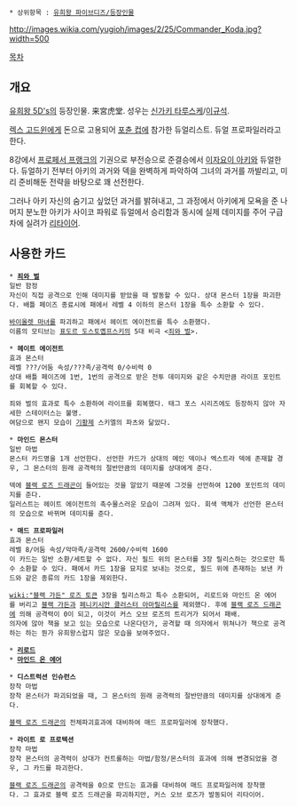  * 상위항목 : [[유희왕 파이브디즈/등장인물]]

http://images.wikia.com/yugioh/images/2/25/Commander_Koda.jpg?width=500

[[목차]]
== 개요 ==
[[유희왕 5D's]]의 등장인물. 来宮虎堂. 성우는 [[신가키 타루스케]]/[[이규석]].

[[렉스 고드윈]]에게 돈으로 고용되어 [[포츈 컵]]에 참가한 듀얼리스트. 듀얼 프로파일러라고 한다. 

8강에서 [[프로페서 프랭크]]의 기권으로 부전승으로 준결승에서 [[이자요이 아키]]와 듀얼한다. 듀얼하기 전부터 아키의 과거와 덱을 완벽하게 파악하여 그녀의 과거를 까발리고, 미리 준비해둔 전략을 바탕으로 꽤 선전한다.

그러나 아키 자신의 숨기고 싶었던 과거를 밝혀내고, 그 과정에서 아키에게 모욕을 준 나머지 분노한 아키가 사이코 파워로 듀얼에서 승리함과 동시에 실제 데미지를 주어 구급차에 실려가 [[리타이어]].

== 사용한 카드 ==

 * '''[[죄와 벌]]'''
 일반 함정
 자신이 직접 공격으로 인해 데미지를 받았을 때 발동할 수 있다. 상대 몬스터 1장을 파괴한다. 배틀 페이즈 종료시에 패에서 레벨 4 이하의 몬스터 1장을 특수 소환할 수 있다.

 [[바이올렛 마녀]]를 파괴하고 패에서 헤이트 에이전트를 특수 소환했다.
 이름의 모티브는 [[표도르 도스토옙프스키]]의 5대 비극 <[[죄와 벌]]>.

 * '''헤이트 에이전트'''
 효과 몬스터
 레벨 ???/어둠 속성/???족/공격력 0/수비력 0
 상대 배틀 페이즈에 1번, 1번의 공격으로 받은 전투 데미지와 같은 수치만큼 라이프 포인트를 회복할 수 있다.

 죄와 벌의 효과로 특수 소환하여 라이프를 회복했다. 태그 포스 시리즈에도 등장하지 않아 자세한 스테이터스는 불명.
 여담으로 왠지 모습이 [[기황제]] 스키엘의 파츠와 닮았다.

 * '''마인드 몬스터'''
 일반 마법
 몬스터 카드명을 1개 선언한다. 선언한 카드가 상대의 메인 덱이나 엑스트라 덱에 존재할 경우, 그 몬스터의 원래 공격력의 절반만큼의 데미지를 상대에게 준다.

 덱에 [[블랙 로즈 드래곤]]이 들어있는 것을 알았기 때문에 그것을 선언하여 1200 포인트의 데미지를 준다.
 일러스트는 헤이트 에이전트의 촉수물스러운 모습이 그려져 있다. 회색 액체가 선언한 몬스터의 모습으로 바뀌며 데미지를 준다.

 * '''매드 프로파일러'''
 효과 몬스터
 레벨 8/어둠 속성/악마족/공격력 2600/수비력 1600
 이 카드는 일반 소환/세트할 수 없다. 자신 필드 위의 몬스터를 3장 릴리스하는 것으로만 특수 소환할 수 있다. 패에서 카드 1장을 묘지로 보내는 것으로, 필드 위에 존재하는 보낸 카드와 같은 종류의 카드 1장을 제외한다.

 [[wiki:"블랙 가든" 로즈 토큰]] 3장을 릴리스하고 특수 소환되어, 리로드와 마인드 온 에어를 버리고 [[블랙 가든]]과 [[페니키시안 클러스터 아마릴리스]]를 제외했다. 후에 [[블랙 로즈 드래곤]]에 의해 공격력이 0이 되고, 이것이 커스 오브 로즈의 트리거가 되어서 패배.
 의자에 않아 책을 보고 있는 모습으로 나온다던가, 공격할 때 의자에서 뛰쳐나가 책으로 공격하는 하는 뭔가 유희왕스럽지 않은 모습을 보여주었다.

 * '''[[리로드]]'''
 * '''[[마인드 온 에어]]'''

 * '''디스트럭션 인슈런스'''
 장착 마법
 장착 몬스터가 파괴되었을 때, 그 몬스터의 원래 공격력의 절반만큼의 데미지를 상대에게 준다.

 [[블랙 로즈 드래곤]]의 전체파괴효과에 대비하여 매드 프로파일러에 장착했다.

 * '''라이트 로 프로텍션'''
 장착 마법
 장착 몬스터의 공격력이 상대가 컨트롤하는 마법/함정/몬스터의 효과에 의해 변경되었을 경우, 그 카드를 파괴한다.

 [[블랙 로즈 드래곤]]의 공격력을 0으로 만드는 효과를 대비하여 매드 프로파일러에 장착했다. 그 효과로 블랙 로즈 드래곤을 파괴하지만, 커스 오브 로즈가 발동되어 리타이어.
